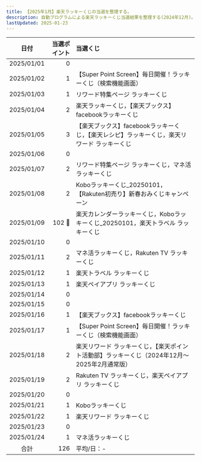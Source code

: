 ```yaml
---
title: 【2025年1月】楽天ラッキーくじの当選を整理する。
description: 自動プログラムによる楽天ラッキーくじ当選結果を整理する(2024年12月)。
lastUpdated: 2025-01-23
---
```



<CloudinaryImage txt={imageTxt} wid='800'></CloudinaryImage>
<NoteRakutenKuji></NoteRakutenKuji>

| 日付 | 当選ポイント | 当選くじ |
| :---: | ---: | :--- |
| 2025/01/01 | 0 |  |
| 2025/01/02 | 1 | 【Super Point Screen】毎日開催！ラッキーくじ（検索機能画面） |
| 2025/01/03 | 1 | リワード特集ページ ラッキーくじ |
| 2025/01/04 | 2 | 楽天ラッキーくじ，【楽天ブックス】facebookラッキーくじ |
| 2025/01/05 | 3 | 【楽天ブックス】facebookラッキーくじ，【楽天レシピ】ラッキーくじ，楽天リワード ラッキーくじ |
| 2025/01/06 | 0 |  |
| 2025/01/07 | 2 | リワード特集ページ ラッキーくじ，マネ活ラッキーくじ |
| 2025/01/08 | 2 | Koboラッキーくじ_20250101，【Rakuten初売り】新春おみくじキャンペーン |
| 2025/01/09 | 102 :tada: | 楽天カレンダーラッキーくじ，Koboラッキーくじ_20250101，楽天トラベル ラッキーくじ |
| 2025/01/10 | 0 |  |
| 2025/01/11 | 2 | マネ活ラッキーくじ，Rakuten TV ラッキーくじ |
| 2025/01/12 | 1 | 楽天トラベル ラッキーくじ |
| 2025/01/13 | 1 | 楽天ペイアプリ ラッキーくじ |
| 2025/01/14 | 0 |  |
| 2025/01/15 | 0 |  |
| 2025/01/16 | 1 | 【楽天ブックス】facebookラッキーくじ |
| 2025/01/17 | 1 | 【Super Point Screen】毎日開催！ラッキーくじ（検索機能画面） |
| 2025/01/18 | 2 | 楽天リワード ラッキーくじ，【楽天ポイント活動部】ラッキーくじ（2024年12月〜2025年2月通常版） |
| 2025/01/19 | 2 | Rakuten TV ラッキーくじ，楽天ペイアプリ ラッキーくじ |
| 2025/01/20 | 0 |  |
| 2025/01/21 | 1 | Koboラッキーくじ |
| 2025/01/22 | 1 | 楽天リワード ラッキーくじ |
| 2025/01/23 | 0 |  |
| 2025/01/24 | 1 | マネ活ラッキーくじ |
| 合計 | 126 | 平均/日：- |

